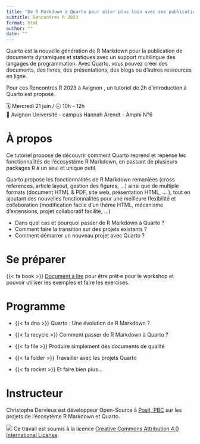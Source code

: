 ```yaml
---
title: "De R Markdown à Quarto pour aller plus loin avec ses publications"
subtitle: Rencontres R 2023
format: html
author: ""
date: ""
---
```


Quarto est la nouvelle génération de R Markdown pour la publication de documents dynamiques et statiques avec un support multilingue des langages de programmation. Avec Quarto, vous pouvez créer des documents, des livres, des présentations, des blogs ou d'autres ressources en ligne.

Pour ces Rencontres R 2023 à Avignon , un tutoriel de 2h d'introduction à Quarto est proposé.

::: when-where
🗓️ Mercredi 21 juin / 🕣 10h - 12h   
🏢 Avignon Université - campus Hannah Arendt - Amphi N°6 
:::

# À propos

Ce tutoriel propose de découvrir comment Quarto reprend et repense les fonctionnalités de l'écosystème R Markdown, en passant de plusieurs packages R à un seul et unique outil.

Quarto propose les fonctionnalités de R Markdown remaniées (cross references, article layout, gestion des figures, \...) ainsi que de multiple formats (document HTML & PDF, site web, présentation HTML, \... ), tout en ajoutant des nouvelles fonctionnalités pour une meilleure flexibilité et collaboration (modification facile d'un thème HTML, mécanisme d'extensions, projet collaboratif facilité, \...)

-   Dans quel cas et pourquoi passer de R Markdown à Quarto ?
-   Comment faire la transition sur des projets existants ?
-   Comment démarrer un nouveau projet avec Quarto ?

# Se préparer

{{< fa book >}} [Document à lire](preparatif.qmd) pour être prêt·e pour le workshop et pouvoir utiliser les exemples et faire les exercises.

# Programme

::: programme
-    {{< fa dna >}} Quarto : Une évolution de R Markdown ?

-   {{< fa recycle >}} Comment passer de R Markdown à Quarto ?

-   {{< fa file >}} Produire simplement des documents de qualité

-   {{< fa folder >}} Travailler avec les projets Quarto

-   {{< fa rocket >}} Et faire bien plus...
:::

# Instructeur

Christophe Dervieux est développeur Open-Source à [Posit, PBC](https://posit.co/) sur les projets de l'écosytème R Markdown et Quarto.

![](https://i.creativecommons.org/l/by/4.0/88x31.png) Ce travail est soumis à la licence [Creative Commons Attribution 4.0 International License](#0).

